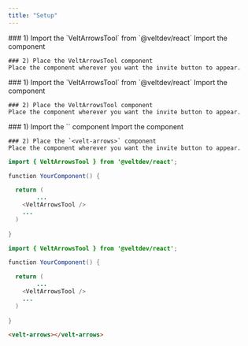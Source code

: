 ```yaml
---
title: "Setup"
---
```


<Tabs>
  <Tab title="React">
    ### 1) Import the `VeltArrowsTool` from `@veltdev/react`
    Import the component

    ### 2) Place the VeltArrowsTool component
    Place the component wherever you want the invite button to appear.

  </Tab>
  <Tab title="Next.js">
    ### 1) Import the `VeltArrowsTool` from `@veltdev/react`
    Import the component

    ### 2) Place the VeltArrowsTool component
    Place the component wherever you want the invite button to appear.


  </Tab>
  <Tab title="HTML">
    ### 1) Import the `<velt-arrows>` component
    Import the component

    ### 2) Place the `<velt-arrows>` component
    Place the component wherever you want the invite button to appear.


  </Tab>
</Tabs>

<RequestExample>

```java React
import { VeltArrowsTool } from '@veltdev/react';

function YourComponent() {

  return (
		...
    <VeltArrowsTool />
    ...
  )
  
}
```

```java Next.js
import { VeltArrowsTool } from '@veltdev/react';

function YourComponent() {

  return (
		...
    <VeltArrowsTool />
    ...
  )
  
}
```

```html HTML
<velt-arrows></velt-arrows>
```

</RequestExample>
